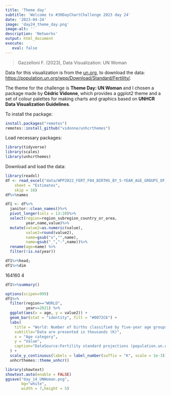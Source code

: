 ```yaml
---
title: 'Theme day'
subtitle: 'Welcome to #30DayChartChallenge 2023 day 24'
date: '2023-04-24'
image: 'day24_theme_day.png'
image-alt: ''
description: 'Networks'
output: html_document
execute: 
   eval: false
---
```



> Gazzelloni F. (2023), Data Visualization: UN Woman

Data for this visualization is from the [un.org](https://population.un.org/), to download the data: <https://population.un.org/wpp/Download/Standard/Fertility/>.

The theme for the challenge is **Theme Day: UN Woman** and I chosen a package made by **Cédric Vidonne**, which provides a ggplot2 theme and a set of colour palettes for making charts and graphics based on **UNHCR Data Visualization Guidelines**.

To install the package:

```r
install.packages("remotes")
remotes::install_github("vidonne/unhcrthemes")
```

Load necessary packages:

```r
library(tidyverse)
library(scales)
library(unhcrthemes)
```

Download and load the data:

```r
library(readxl)
df <- read_excel("data/WPP2022_FERT_F04_BIRTHS_BY_5-YEAR_AGE_GROUPS_OF_MOTHER.xlsx", 
    sheet = "Estimates", 
    skip = 16)
df%>%names
```

```r
df1 <- df%>%
  janitor::clean_names()%>%
  pivot_longer(cols = 13:20)%>%
  select(region=region_subregion_country_or_area,
         year,name,value)%>%
  mutate(value2=as.numeric(value),
         value2=round(value2),
         name=gsub("x","",name),
         name=gsub("_","-",name))%>%
  rename(age=name) %>%
  filter(!is.na(year))

df1%>%head;
df1%>%dim
```

164160 4

```r
df1%>%summary()
```

```r
options(scipen=999)
df1%>%
  filter(region=="WORLD",
         year==2021) %>%
  ggplot(aes(x = age, y = value2)) +
  geom_bar(stat = "identity", fill = "#0072C6") +
  labs(
    title = "World: Number of births classified by five-year age groups of mother",
    subtitle="Data are presented in thousands (K)",
    x = "Age category",
    y = "Value",
    caption="DataSource:Fertility standard projections (population.un.org)\n#30DayChartChallenge day24: Theme Day: UN Woman | DataViz: Federica Gazzelloni"
  ) +
  scale_y_continuous(labels = label_number(suffix = "K", scale = 1e-3))+
  unhcrthemes::theme_unhcr()
```

```r
library(showtext)
showtext.auto(enable = FALSE)
ggsave("day_14_UNWoman.png",
       bg="white",
       width = 7,height = 5)
```
